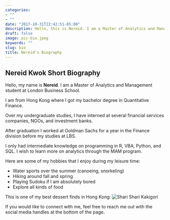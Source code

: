 ```yaml
---
categories:
- ""
- ""
date: "2017-10-31T22:42:51-05:00"
description: Hello, this is Nereid. I am a Master of Analytics and Management student at London Business School.
draft: false
image: pic-bio.jpeg
keywords: ""
slug: bio
title: Nereid's Biography
---
```


## Nereid Kwok Short Biography

Hello, my name is **Nereid**. I am a Master of Analytics and Management student at London Business School.

I am from Hong Kong where I got my bachelor degree in Quantitative Finance.

Over my undergraduate studies, I have interned at several financial services companies, NGOs, and investment banks.

After graduation I worked at Goldman Sachs for a year in the Finance division before my studies at LBS.

I only had intermediate knowledge on programming in R, VBA, Python, and SQL. I wish to learn more on analytics through the MAM program.

Here are some of my hobbies that I enjoy during my leisure time:

-   Water sports over the summer (canoeing, snorkeling)
-   Hiking around fall and spring
-   Playing Sudoku if I am absolutely bored
-   Explore all kinds of food

This is one of my best dessert finds in Hong Kong: ![Shari Shari Kakigori](https://magazine.foodpanda.hk/wp-content/uploads/sites/9/2016/05/Shari-Shari-Kakigori.jpg)

If you would like to connect with me, feel free to reach me out with the social media handles at the bottom of the page.

